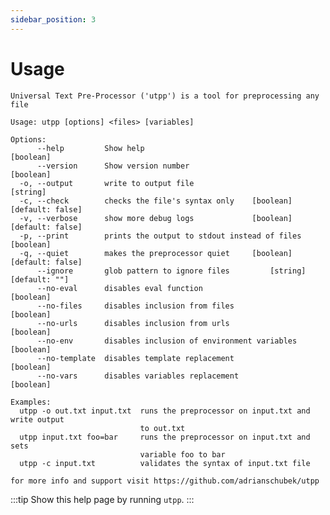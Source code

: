 ```yaml
---
sidebar_position: 3
---
```


# Usage

```
Universal Text Pre-Processor ('utpp') is a tool for preprocessing any file

Usage: utpp [options] <files> [variables]

Options:
      --help         Show help                                         [boolean]
      --version      Show version number                               [boolean]
  -o, --output       write to output file                               [string]
  -c, --check        checks the file's syntax only    [boolean] [default: false]
  -v, --verbose      show more debug logs             [boolean] [default: false]
  -p, --print        prints the output to stdout instead of files      [boolean]
  -q, --quiet        makes the preprocessor quiet     [boolean] [default: false]
      --ignore       glob pattern to ignore files         [string] [default: ""]
      --no-eval      disables eval function                            [boolean]
      --no-files     disables inclusion from files                     [boolean]
      --no-urls      disables inclusion from urls                      [boolean]
      --no-env       disables inclusion of environment variables       [boolean]
      --no-template  disables template replacement                     [boolean]
      --no-vars      disables variables replacement                    [boolean]

Examples:
  utpp -o out.txt input.txt  runs the preprocessor on input.txt and write output
                             to out.txt
  utpp input.txt foo=bar     runs the preprocessor on input.txt and sets
                             variable foo to bar
  utpp -c input.txt          validates the syntax of input.txt file

for more info and support visit https://github.com/adrianschubek/utpp
```

:::tip
Show this help page by running `utpp`.
:::
